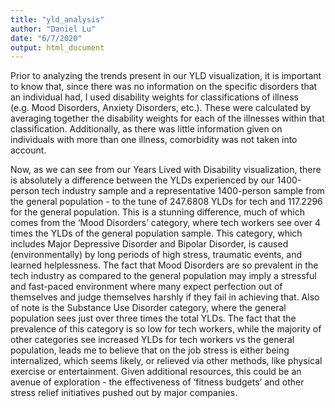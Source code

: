 ```yaml
---
title: "yld_analysis"
author: "Daniel Lu"
date: "6/7/2020"
output: html_document
---
```



Prior to analyzing the trends present in our YLD visualization, it is important to know that, since there was no information on the specific disorders that an individual had, I used disability weights for classifications of illness (e.g. Mood Disorders, Anxiety Disorders, etc.). These were calculated by averaging together the disability weights for each of the illnesses within that classification. Additionally, as there was little information given on individuals with more than one illness, comorbidity was not taken into account. 

Now, as we can see from our Years Lived with Disability visualization, there is absolutely a difference between the YLDs experienced by our 1400-person tech industry sample and a representative 1400-person sample from the general population - to the tune of 247.6808 YLDs for tech and 117.2296 for the general population. This is a stunning difference, much of which comes from the 'Mood Disorders' category, where tech workers see over 4 times the YLDs of the general population sample. This category, which includes Major Depressive Disorder and Bipolar Disorder, is caused (environmentally) by long periods of high stress, traumatic events, and learned helplessness. The fact that Mood Disorders are so prevalent in the tech industry as compared to the general population may imply a stressful and fast-paced environment where many expect perfection out of themselves and judge themselves harshly if they fail in achieving that. Also of note is the Substance Use Disorder category, where the general population sees just over three times the total YLDs. The fact that the prevalence of this category is so low for tech workers, while the majority of other categories see increased YLDs for tech workers vs the general population, leads me to believe that on the job stress is either being internalized, which seems likely, or relieved via other methods, like physical exercise or entertainment. Given additional resources, this could be an avenue of exploration - the effectiveness of 'fitness budgets' and other stress relief initiatives pushed out by major companies.